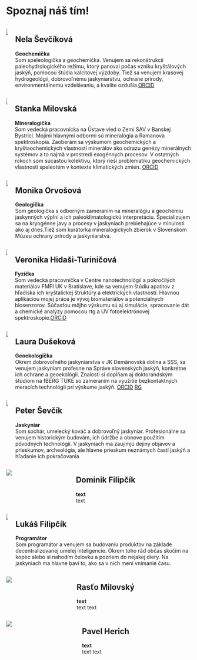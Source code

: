 # Spoznaj náš tím! 

::: {.team-member}
::: columns
::: {.column}

![](images/nela.jpg){fig-alt="Portrait of nela"}
:::
::: {.column}

## Nela Ševčíková {#nela-sevcikova}
**Geochemička** 
      <br>
      Som speleologička a geochemička. Venujem sa rekonštrukcii paleohydrologického režimu, ktorý panoval počas vzniku kryštálových jaskýň, pomocou štúdia kalcitovej výzdoby. Tiež sa venujem krasovej hydrogeológii, dobrovoľnému jaskyniarstvu, ochrane prírody, environmentálnemu           vzdelávaniu, a kvalite ozdušia.[ORCID](https://orcid.org/0000-0001-7083-5191)
      
:::
:::
:::

::: {.team-member}
::: columns
::: {.column}

![](images/stanka.jpg){fig-alt="Portrait of Stanka"}
:::
::: {.column}

## Stanka Milovská {#stanka-milovska}
**Mineralogička** 
      <br>
      Som vedecká pracovnícka na Ústave vied o Zemi SAV v Banskej Bystrici. Mojimi hlavnými odbormi sú mineralógia a Ramanova spektroskopia. Zaoberám sa výskumom geochemických a kryštaochemických vlastností minerálov ako odrazu genézy minerálnych systémov a to najmä v prostredí exogénnych procesov. V ostatných rokoch som súcastou kolektívu, ktorý rieši problematiku geochemických vlastností speleotém v kontexte klimatických zmien.
[ORCID](https://orcid.org/0000-0002-0260-5033)

:::
:::
:::

::: {.team-member}
::: columns
::: {.column}

![](images/monika.jpg){fig-alt="Portrait of monika"}
:::
::: {.column}

## Monika Orvošová {#monika-orvosova}
**Geologička** 
      <br>
      Som geologička s odborným zameraním na mineralógiu a geochémiu jaskynných výplní a ich paleoklimatologickú interpretáciu. Špecializujem sa na kryogénne javy a procesy v jaskyniach prebiehajúce v minulosti ako aj dnes.Tiež som kurátorka mineralogických zbierok v Slovenskom Múzeu ochrany prírody a jaskyniarstva.
      
:::
:::
:::

::: {.team-member}
::: columns
::: {.column}


![](images/veronika_exp.jpg){fig-alt="Portrait of Veronika"}
:::
::: {.column}

## Veronika Hidaši-Turiničová {#veroniha-hidasi-turinicova}
**Fyzička** 
      <br>
      Som vedecká pracovníčka v Centre nanotechnológií a pokročilých materiálov FMFI UK v Bratislave, kde sa venujem štúdiu apatitov z hľadiska ich kryštalickej štruktúry a elektrických vlastností. Hlavnou aplikáciou mojej práce je vývoj biomateriálov a potenciálnych biosenzorov. Súčasťou môjho výskumu sú aj simulácie, spracovanie dát a chemické analýzy pomocou rtg a UV fotoelektrónovej spektroskopie.[ORCID](https://orcid.org/0000-0001-8643-1917)

:::
:::
:::

::: {.team-member}
::: columns
::: {.column}

![](images/laura.jpg){fig-alt="Portrait of laura"}
:::
::: {.column}

## Laura Dušeková {#laura-dusekova}
**Geoekologička** 
      <br>
      Okrem dobrovoľného jaskyniarstva v JK Demänovská dolina a SSS, sa venujem jaskyniam profesne na Správe slovenských jaskýň, konkrétne ich ochrane a geoekológii. Znalosti si dopĺňam aj doktorandským štúdiom na fBERG TUKE so zameraním na využitie bezkontaktných meracích technológii pri výskume jaskýň. 
[ORCID](https://orcid.org/0000-0002-0981-5471)
[RG](https://www.researchgate.net/profile/Laura-Dusekova-2)

      
:::
:::
:::

::: {.team-member}
::: columns
::: {.column}

![](images/sevo1.jpg){fig-alt="Portrait of Peter"}
:::
::: {.column}

## Peter Ševčík {#peter-sevcik}
**Jaskyniar** 
      <br>
      Som sochár, umelecký kováč a dobrovoľný jaskyniar. Profesionálne sa venujem historickým budovám, ich údržbe a obnove použitím pôvodných technológií. V jaskyniach ma zaujímjú dejiny objavov a prieskumov, archeológia, ale hlavne prieskum neznámych častí jaskýň a hľadanie ich pokračovania

:::
:::
:::

::: {.team-member}
::: columns
::: {.column}

![](images/dominik.jpg){fig-alt="Portrait of Dominik"}

:::
::: {.column}

## Dominik Filipčík {#dominik-filipcik}
**text** 
      <br>
      text
:::
:::
:::

::: {.team-member}
::: columns
::: {.column}

![](images/lukas.jpg){fig-alt="Portrait of Lukáš"}
:::
::: {.column}

## Lukáš Filipčík {#lukas-filipcik}
**Programátor** 
      <br>
      Som programátor a venujem sa budovaniu produktov na základe decentralizovanej umelej inteligencie. Okrem toho rád občas skočím na kopec alebo si nahodím čelovku a pozriem do nejakej diery. Na jaskyniach ma hlavne baví to, ako sa v nich mení vnímanie času.

:::
:::
:::

::: {.team-member}
::: columns
::: {.column}

![](images/Rasto.jpg){fig-alt="Portrait of Rasťo"}
:::
::: {.column}

## Rasťo Milovský {#rasto-milovsky}
**text** 
      <br>
      text text

:::
:::
:::

::: {.team-member}
::: columns
::: {.column}

![](images/pavel1.jpg){fig-alt="Portrait of Pavel"}
:::
::: {.column}

## Pavel Herich {#pavel-herich}
**text** 
      <br>
      text text

:::
:::
:::